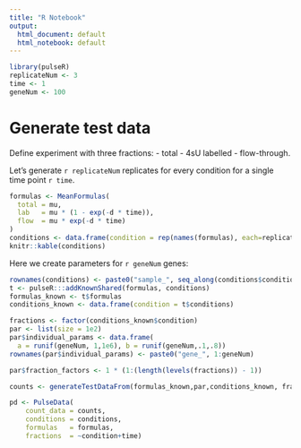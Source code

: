 ```yaml
---
title: "R Notebook"
output:
  html_document: default
  html_notebook: default
---
```


```r
library(pulseR)
replicateNum <- 3
time <- 1
geneNum <- 100
```

# Generate test data

Define experiment with three fractions:
- total
- 4sU labelled
- flow-through.

Let's generate `r replicateNum` replicates for every condition for a single time point `r time`.

```r
formulas <- MeanFormulas(
  total = mu,
  lab   = mu * (1 - exp(-d * time)),
  flow  = mu * exp(-d * time)
)
conditions <- data.frame(condition = rep(names(formulas), each=replicateNum), time=time)
knitr::kable(conditions)

```

Here we create parameters for `r geneNum` genes:
```r
rownames(conditions) <- paste0("sample_", seq_along(conditions$condition))
t <- pulseR:::addKnownShared(formulas, conditions)
formulas_known <- t$formulas
conditions_known <- data.frame(condition = t$conditions)

fractions <- factor(conditions_known$condition)
par <- list(size = 1e2)
par$individual_params <- data.frame(
  a = runif(geneNum, 1,1e6), b = runif(geneNum,.1,.8))
rownames(par$individual_params) <- paste0("gene_", 1:geneNum)

par$fraction_factors <- 1 * (1:(length(levels(fractions)) - 1))
```

```r
counts <- generateTestDataFrom(formulas_known,par,conditions_known, fractions)

pd <- PulseData(
    count_data = counts,
    conditions = conditions,
    formulas   = formulas,
    fractions  = ~condition+time)
```

